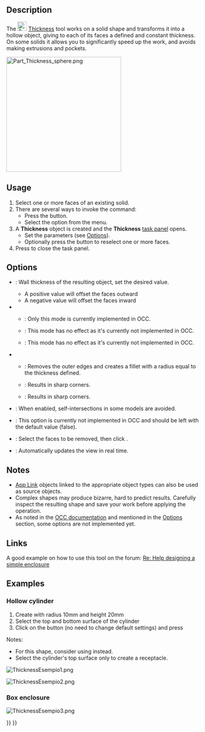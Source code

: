 <languages/>
<translate>

<!--T:15-->
{{Docnav
|[[Part_Offset2D|Offset2D]]
|[[Part_ProjectionOnSurface|ProjectionOnSurface]]
|[[Part_Workbench|Part]]
|IconL=Part_Offset2D.svg
|IconR=Part_ProjectionOnSurface.svg
|IconC=Workbench_Part.svg
}}

<!--T:3-->
{{GuiCommand
|Name=Part Thickness
|MenuLocation=Part → Thickness...
|Workbenches=[[Part_Workbench|Part]]
|SeeAlso=[[Part_Offset|Part Offset]], [[PartDesign_Thickness|PartDesign Thickness]]
}}

==Description== <!--T:22-->

<!--T:4-->
The [[Image:Part_Thickness.svg|24px]] [[Part_Thickness|Thickness]] tool works on a solid shape and transforms it into a hollow object, giving to each of its faces a defined and constant thickness. On some solids it allows you to significantly speed up the work, and avoids making extrusions and pockets.

</translate>
[[Image:Part_Thickness_sphere.png|300px]]
<translate>
<!--T:29-->
{{Caption|Hollowed out half of a sphere}}

==Usage== <!--T:23--> 

<!--T:5-->
# Select  one or more faces of an existing solid.
# There are several ways to invoke the command:
#* Press the {{Button|[[Image:Part_Thickness.svg|16px]] [[Part_Thickness|Thickness...]]}} button.
#* Select the {{MenuCommand|Part → [[Image:Part_Thickness.svg|16px]] Thickness...}} option from the menu.
# A '''Thickness''' object is created and the '''Thickness''' [[Task_panel|task panel]] opens.
#* Set the parameters (see [[#Options|Options]]).
#* Optionally press the {{Button|Faces}} button to reselect one or more faces.
# Press {{Button|OK}} to close the task panel.

==Options== <!--T:24--> 

<!--T:6-->
* {{MenuCommand|Thickness}}: Wall thickness of the resulting object, set the desired value.
** A positive value will offset the faces outward
** A negative value will offset the faces inward
* {{MenuCommand|Mode}}
** {{MenuCommand|Skin}}: Only this mode is currently implemented in OCC.
** {{MenuCommand|Pipe}}: This mode has no effect as it's currently not implemented in OCC.
** {{MenuCommand|Recto Verso}}: This mode has no effect as it's currently not implemented in OCC.
* {{MenuCommand|Join Type}}
** {{MenuCommand|Arc}}: Removes the outer edges and creates a fillet with a radius equal to the thickness defined.
** {{MenuCommand|Tangent}}: Results in sharp corners.
** {{MenuCommand|Intersection}}: Results in sharp corners.
* {{MenuCommand|Intersection}}: When enabled, self-intersections in some models are avoided.
* {{MenuCommand|Self-intersection}}: This option is currently not implemented in OCC and should be left with the default value (false).
* {{Button|Faces}}: Select the faces to be removed, then click {{Button|Done}}.
* {{MenuCommand|Update view}}: Automatically updates the view in real time.

==Notes== <!--T:27-->

<!--T:13-->
* [[App_Link|App Link]] objects linked to the appropriate object types can also be used as source objects. {{Version|0.20}}
* Complex shapes may produce bizarre, hard to predict results. Carefully inspect the resulting shape and save your work before applying the operation.
* As noted in the [https://dev.opencascade.org/doc/refman/html/class_b_rep_offset_a_p_i___make_thick_solid.html#af78f35025a31e2ce8bd96c82fb33a981 OCC documentation] and mentioned in the [[#Options|Options]] section, some options are not implemented yet.

==Links== <!--T:26--> 

<!--T:14-->
A good example on how to use this tool on the forum: [http://forum.freecadweb.org/viewtopic.php?f=3&t=3766&p=29741&hilit=enclosure#p29547 Re: Help designing a simple enclosure]

==Examples== <!--T:7-->

===Hollow cylinder=== <!--T:28-->

<!--T:19-->
# Create {{Button|[[Image:Part_Cylinder.svg|16px]] [[Part_Cylinder|Cylinder]]}} with radius 10mm and height 20mm
# Select the top and bottom surface of the cylinder
# Click on the {{Button|[[Image:Part_Thickness.svg|16px]] Thickness}} button (no need to change default settings) and press {{KEY|OK}}

<!--T:20-->
Notes:
* For this shape, consider using {{Button|[[Image:Part_Tube.svg|16px]] [[Part_Tube|Tube]]}} instead.
* Select the cylinder's top surface only to create a receptacle.

</translate>
[[Image:ThicknessEsempio1.png]]

[[Image:ThicknessEsempio2.png]]
<translate>

===Box enclosure=== <!--T:21-->

</translate>
[[Image:ThicknessEsempio3.png]]
<translate>


<!--T:16-->
{{Docnav
|[[Part_Offset2D|Offset2D]]
|[[Part_ProjectionOnSurface|ProjectionOnSurface]]
|[[Part_Workbench|Part]]
|IconL=Part_Offset2D.svg
|IconR=Part_ProjectionOnSurface.svg
|IconC=Workbench_Part.svg
}}

</translate>
{{Part Tools navi{{#translation:}}}}
{{Userdocnavi{{#translation:}}}}